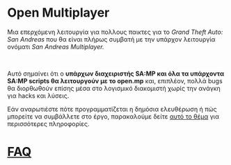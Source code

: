 # Open Multiplayer

Μια επερχόμενη λειτουργία για πολλους παικτες για το _Grand Theft Auto: San Andreas_ που θα είναι πλήρως συμβατή με την υπάρχον λειτουργία ονόματι _San Andreas Multiplayer._

<br />

Αυτό σημαίνει ότι ο **υπάρχων διαχειριστής SA:MP και όλα τα υπάρχοντα SA:MP scripts θα λειτουργούν με το open.mp** και, επιπλέον, πολλά bugs θα διορθωθούν επίσης μέσα στο λογισμικό διακομιστή χωρίς την ανάγκη για hacks και λύσεις.

Εάν αναρωτιέστε πότε προγραμματίζεται η δημόσια ελευθέρωση ή πώς μπορείτε να συμβάλλετε στο έργο, παρακαλούμε δείτε <a href="https://www.burgershot.gg/showthread.php?tid=99">αυτό το θέμα</a> για περισσότερες πληροφορίες.

# [FAQ](/faq)
